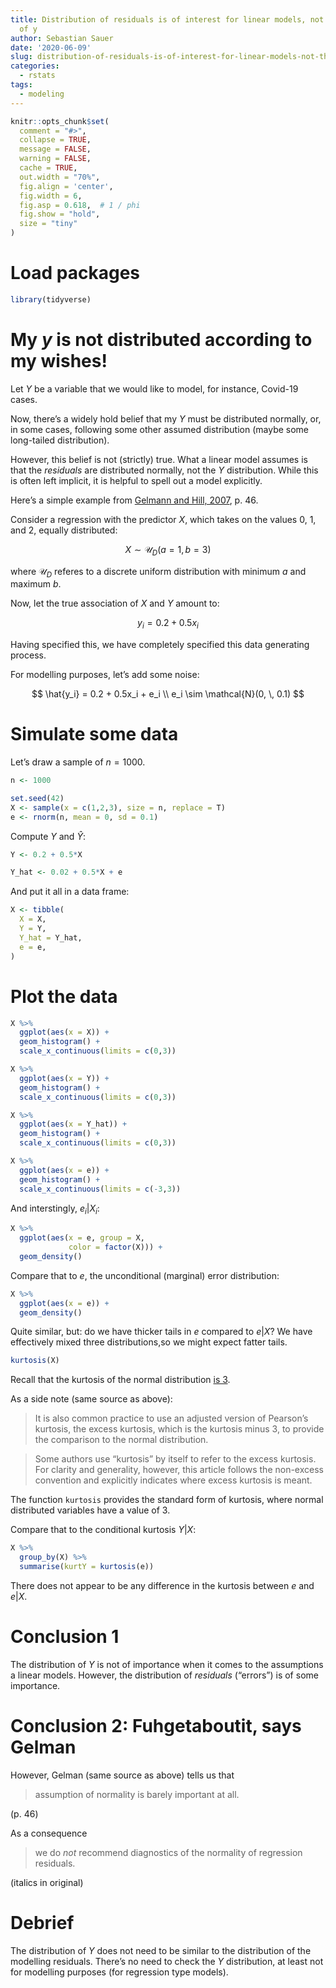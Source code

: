 ```yaml
---
title: Distribution of residuals is of interest for linear models, not the distribution
  of y
author: Sebastian Sauer
date: '2020-06-09'
slug: distribution-of-residuals-is-of-interest-for-linear-models-not-the-distribution-of-y
categories:
  - rstats
tags:
  - modeling
---
```




```r
knitr::opts_chunk$set(
  comment = "#>",
  collapse = TRUE,
  message = FALSE,
  warning = FALSE,
  cache = TRUE,
  out.width = "70%",
  fig.align = 'center',
  fig.width = 6,
  fig.asp = 0.618,  # 1 / phi
  fig.show = "hold",
  size = "tiny"
)
```



# Load packages

```r
library(tidyverse)

```



# My $y$ is not distributed according to my wishes!

Let $Y$ be a variable that we would like to model, for instance, Covid-19 cases.

Now, there's a widely hold belief that my $Y$ must be distributed normally, or, in some cases, following some other assumed distribution (maybe some long-tailed distribution).

However, this belief is not (strictly) true. What a linear model assumes is that the *residuals* are distributed normally, not the $Y$ distribution. While this is often left implicit, it is helpful to spell out a model explicitly. 



Here's a simple example from [Gelmann and Hill, 2007](https://www.amazon.com/Analysis-Regression-Multilevel-Hierarchical-Models/dp/052168689X), p. 46.

Consider a regression with the predictor $X$, which takes on the values 0, 1, and 2, equally distributed:

$$
X \sim \mathcal{U}_D(a=1, b=3)
$$


where $\mathcal{U}_D$ referes to a discrete uniform distribution with minimum $a$ and maximum $b$.

Now, let the true association of $X$ and $Y$ amount to:

$$
y_i = 0.2 + 0.5x_i
$$

Having specified this, we have completely specified this data generating process.

For modelling purposes, let's add some noise:

$$
\hat{y_i} = 0.2 + 0.5x_i + e_i \\
e_i \sim \mathcal{N}(0, \, 0.1)
$$


# Simulate some data

Let's draw a sample of $n=1000$.


```r
n <- 1000

set.seed(42)
X <- sample(x = c(1,2,3), size = n, replace = T)
e <- rnorm(n, mean = 0, sd = 0.1)
```


Compute $Y$ and $\hat{Y}$:

```r
Y <- 0.2 + 0.5*X

Y_hat <- 0.02 + 0.5*X + e

```


And put it all in a data frame:

```r
X <- tibble(
  X = X,
  Y = Y,
  Y_hat = Y_hat,
  e = e,
)
```

# Plot the data 

```r
X %>%
  ggplot(aes(x = X)) +
  geom_histogram() +
  scale_x_continuous(limits = c(0,3))
```

```r
X %>%
  ggplot(aes(x = Y)) +
  geom_histogram() +
  scale_x_continuous(limits = c(0,3))
```


```r
X %>%
  ggplot(aes(x = Y_hat)) +
  geom_histogram() +
  scale_x_continuous(limits = c(0,3))
```


```r
X %>%
  ggplot(aes(x = e)) +
  geom_histogram() +
  scale_x_continuous(limits = c(-3,3))
```


And interstingly, $e_i|X_i$:


```r
X %>%
  ggplot(aes(x = e, group = X, 
             color = factor(X))) +
  geom_density()
```

Compare that to $e$, the unconditional (marginal) error distribution:


```r
X %>%
  ggplot(aes(x = e)) +
  geom_density()
```



Quite similar, but: do we have thicker tails in $e$ compared to $e|X$? We have effectively mixed three distributions,so we might expect fatter tails. 

```r
kurtosis(X)
```

Recall that the kurtosis of the normal distribution [is 3](https://en.wikipedia.org/wiki/Kurtosis).

As a side note (same source as above):

>    It is also common practice to use an adjusted version of Pearson's kurtosis, the excess kurtosis, which is the kurtosis minus 3, to provide the comparison to the normal distribution. 

>   Some authors use "kurtosis" by itself to refer to the excess kurtosis. For clarity and generality, however, this article follows the non-excess convention and explicitly indicates where excess kurtosis is meant.


The function `kurtosis` provides the standard form of kurtosis, where normal distributed variables have a value of 3.



Compare that to the conditional kurtosis $Y|X$:

```r
X %>% 
  group_by(X) %>% 
  summarise(kurtY = kurtosis(e))
```

There does not appear to be any difference in the kurtosis between $e$ and $e|X$.


# Conclusion 1

The distribution of $Y$ is not of importance when it comes to the assumptions a linear models. However, the distribution of *residuals* ("errors") is of some importance.



# Conclusion 2: Fuhgetaboutit, says Gelman

However, Gelman (same source as above) tells us that 

>    assumption of normality is barely important at all.


(p. 46)

As a consequence


>    we do *not* recommend diagnostics of the normality of regression residuals.

(italics in original)


# Debrief

The distribution of $Y$ does not need to be similar to the distribution of the modelling residuals. There's no need to check the $Y$ distribution, at least not for modelling purposes (for regression type models).






